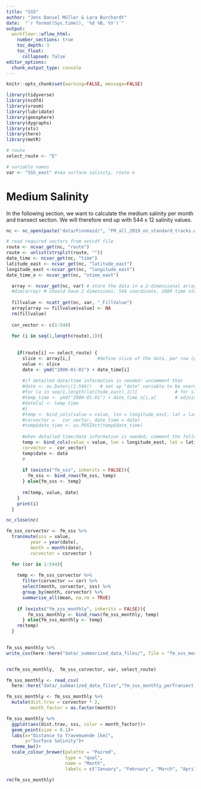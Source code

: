 ```yaml
---
title: "SSS"
author: "Jens Daniel Müller & Lara Burchardt"
date:  "`r format(Sys.time(), '%d %B, %Y')`"
output: 
  workflowr::wflow_html:
    number_sections: true
    toc_depth: 3
    toc_float:
      collapsed: false
editor_options:
  chunk_output_type: console
---
```


```r
knitr::opts_chunk$set(warning=FALSE, message=FALSE)
```

```r

library(tidyverse)
library(ncdf4)
library(vroom)
library(lubridate)
library(geosphere)
library(dygraphs)
library(xts)
library(here)
library(metR)

```

```r

# route
select_route <- "E"

# variable names
var <- "SSS_east" #sea surface salinity, route e
```
# Medium Salinity 

In the following section, we want to calculate the medium salinity per month and transect section. We will therefore end up with 544 x 12 salinity values.

```r

nc <- nc_open(paste("data/Finnmaid/", "FM_all_2019_on_standard_tracks.nc", sep = ""))

# read required vectors from netcdf file
route <- ncvar_get(nc, "route")
route <- unlist(strsplit(route, ""))
date_time <- ncvar_get(nc, "time")
latitude_east <- ncvar_get(nc, "latitude_east")
longitude_east <-ncvar_get(nc, "longitude_east")
date_time_o <- ncvar_get(nc, "otime_east")

  array <- ncvar_get(nc, var) # store the data in a 2-dimensional array
  #dim(array) # should have 2 dimensions: 544 coordinate, 2089 time steps
  
  fillvalue <- ncatt_get(nc, var, "_FillValue")
  array[array == fillvalue$value] <- NA
  rm(fillvalue)
  
  cor_vector <- c(1:544)
  
  for (i in seq(1,length(route),1)){
  
      
    if(route[i] == select_route) {
      slice <- array[i,]          #define slice of the data, per row (per measurment day)
      value <- slice
      date <- ymd("2000-01-01") + date_time[i]
      
      #if detailed date/time information is needed: uncomment that
      #date <- as.Date(c(1:544))   # set up "date" variable to be overwritten later, needs to be "Date" object
      #for (a in seq(1,length(latitude_east),1)){              # for slice i the corresponding 544 transect steps are  
      #temp_time <- ymd("2000-01-01") + date_time_o[i,a]       # adjoined by corresponding time ("otime_east")
      #date[a] <- temp_time
      #}
      #temp <- bind_cols(value = value, lon = longitude_east, lat = latitude_east, 
      #corvector =   cor_vector, date_time = date)
      #temp$date_time <- as.POSIXct(temp$date_time)
      
      #when detailed time/date information is needed, comment the following
      temp <- bind_cols(value = value, lon = longitude_east, lat = latitude_east,
      corvector =  cor_vector)
      temp$date <- date
      # 
      
      if (exists("fm_sss", inherits = FALSE)){
        fm_sss <- bind_rows(fm_sss, temp)
      } else{fm_sss <- temp}
      
      rm(temp, value, date)
    }
    print(i)
  }

nc_close(nc)

fm_sss_corvector <- fm_sss %>% 
  transmute(sss = value,
         year = year(date),
         month = month(date),
         corvector = corvector )

  for (cor in 1:544){
    
    temp <- fm_sss_corvector %>% 
      filter(corvector == cor) %>% 
      select(month, corvector, sss) %>% 
      group_by(month, corvector) %>% 
      summarise_all(mean, na.rm = TRUE)
    
    if (exists("fm_sss_monthly", inherits = FALSE)){
        fm_sss_monthly <- bind_rows(fm_sss_monthly, temp)
      } else{fm_sss_monthly <- temp}
    rm(temp)
  }
  

fm_sss_monthly %>% 
write_csv(here::here("data/_summarized_data_files/", file = "fm_sss_monthly_perTransect.csv"))


rm(fm_sss_monthly,  fm_sss_corvector, var, select_route)
```

```r

fm_sss_monthly <- read_csv(
  here::here("data/_summarized_data_files","fm_sss_monthly_perTransect.csv"))

fm_sss_monthly <- fm_sss_monthly %>% 
  mutate(dist.trav = corvector * 2,
         month_factor = as.factor(month))

fm_sss_monthly %>% 
  ggplot(aes(dist.trav, sss, color = month_factor))+
  geom_point(size = 0.1)+
  labs(x="Distance to Travemuende [km]",
       y="Surface Salinity")+
  theme_bw()+
  scale_colour_brewer(palette = "Paired",
                      type = "qual",
                      name = "Month",
                      labels = c("January", "February", "March", "April", "May", "June", "July", "August", "September", "October", "November", "December"))

rm(fm_sss_monthly)
```
